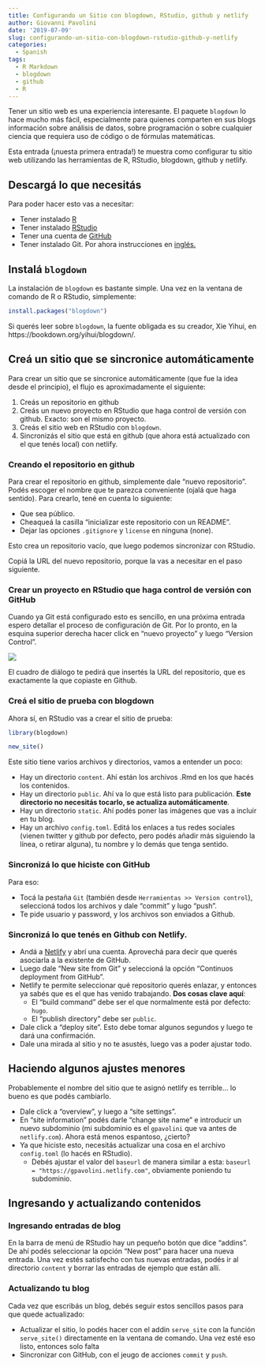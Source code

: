 ```yaml
---
title: Configurando un Sitio con blogdown, RStudio, github y netlify
author: Giovanni Pavolini
date: '2019-07-09'
slug: configurando-un-sitio-con-blogdown-rstudio-github-y-netlify
categories:
  - Spanish
tags:
  - R Markdown
  - blogdown
  - github
  - R
---
```


Tener un sitio web es una experiencia interesante. El paquete `blogdown` lo hace mucho más fácil, especialmente para quienes comparten en sus blogs información sobre análisis de datos, sobre programación o sobre cualquier ciencia que requiera uso de código o de fórmulas matemáticas.

Esta entrada (¡nuesta primera entrada!) te muestra como configurar tu sitio web utilizando las herramientas de R, RStudio, blogdown, github y netlify.

## Descargá lo que necesitás

Para poder hacer esto vas a necesitar:

+ Tener instalado [R](https://cloud.r-project.org/)
+ Tener instalado [RStudio](https://www.rstudio.com/products/rstudio/download/)
+ Tener una cuenta de [GitHub](https://github.com/join)
+ Tener instalado Git. Por ahora instrucciones en [inglés.](https://support.rstudio.com/hc/en-us/articles/200532077-Version-Control-with-Git-and-SVN)

## Instalá `blogdown`

La instalación de `blogdown` es bastante simple. Una vez en la ventana de comando de R o RStudio, simplemente:

```r
install.packages("blogdown")
```

Si querés leer sobre `blogdown`, la fuente obligada es su creador, Xie Yihui, en https://bookdown.org/yihui/blogdown/.

## Creá un sitio que se sincronice automáticamente

Para crear un sitio que se sincronice automáticamente (que fue la idea desde el principio), el flujo es aproximadamente el siguiente:

1. Creás un repositorio en github
2. Creás un nuevo proyecto en RStudio que haga control de versión con github. Exacto: son el mismo proyecto.
3. Creás el sitio web en RStudio con `blogdown`.
4. Sincronizás el sitio que está en github (que ahora está actualizado con el que tenés local) con netlify.

### Creando el repositorio en github

Para crear el repositorio en github, simplemente dale "nuevo repositorio". Podés escoger el nombre que te parezca conveniente (ojalá que haga sentido). Para crearlo, tené en cuenta lo siguiente:

+ Que sea público.
+ Cheaqueá la casilla "inicializar este repositorio con un README".
+ Dejar las opciones `.gitignore` y `license` en ninguna (none).

Esto crea un repositorio vacío, que luego podemos sincronizar con RStudio.

Copiá la URL del nuevo repositorio, porque la vas a necesitar en el paso siguiente.

### Crear un proyecto en RStudio que haga control de versión con GitHub

Cuando ya Git está configurado esto es sencillo, en una próxima entrada espero detallar el proceso de configuración de Git. Por lo pronto, en la esquina superior derecha hacer click en "nuevo proyecto" y luego "Version Control".

![](/post/blogdownGithub/controlVersionProject.png)

El cuadro de diálogo te pedirá que insertés la URL del repositorio, que es exactamente la que copiaste en Github.

### Creá el sitio de prueba con blogdown

Ahora sí, en RStudio vas a crear el sitio de prueba:

```r
library(blogdown)

new_site()
```

Este sitio tiene varios archivos y directorios, vamos a entender un poco:

+ Hay un directorio `content`. Ahí están los archivos .Rmd en los que hacés los contenidos.
+ Hay un directorio `public`. Ahí va lo que está listo para publicación. **Este directorio no necesitás tocarlo, se actualiza automáticamente**.
+ Hay un directorio `static`. Ahí podés poner las imágenes que vas a incluir en tu blog.
+ Hay un archivo `config.toml`. Editá los enlaces a tus redes sociales (vienen twitter y github por defecto, pero podés añadir más siguiendo la línea, o retirar alguna), tu nombre y lo demás que tenga sentido.

### Sincronizá lo que hiciste con GitHub

Para eso:

+ Tocá la pestaña `Git` (también desde `Herramientas >> Version control`), seleccioná todos los archivos y dale "commit" y lugo "push".
+ Te pide usuario y password, y los archivos son enviados a Github.

### Sincronizá lo que tenés en Github con Netlify.

+ Andá a [Netlify](https://netlify.com) y abrí una cuenta. Aprovechá para decir que querés asociarla a la existente de GitHub.
+ Luego dale "New site from Git" y seleccioná la opción "Continuos deployment from GitHub".
+ Netlify te permite seleccionar qué repositorio querés enlazar, y entonces ya sabés que es el que has venido trabajando. **Dos cosas clave aquí**:
    - El "build command" debe ser el que normalmente está por defecto: `hugo`.
    - El "publish directory" debe ser `public`.
+ Dale click a "deploy site". Esto debe tomar algunos segundos y luego te dará una confirmación.
+ Dale una mirada al sitio y no te asustés, luego vas a poder ajustar todo.

## Haciendo algunos ajustes menores

Probablemente el nombre del sitio que te asignó netlify es terrible... lo bueno es que podés cambiarlo.

+ Dale click a "overview", y luego a "site settings".
+ En "site information" podés darle "change site name" e introducir un nuevo subdominio (mi subdominio es el `gpavolini` que va antes de `netlify.com`). Ahora está menos espantoso, ¿cierto?
+ Ya que hiciste esto, necesitás actualizar una cosa en el archivo `config.toml` (lo hacés en RStudio).
  - Debés ajustar el valor del `baseurl` de manera similar a esta: `baseurl = "https://gpavolini.netlify.com"`, obviamente poniendo tu subdominio.
  
## Ingresando y actualizando contenidos

### Ingresando entradas de blog
En la barra de menú de RStudio hay un pequeño botón que dice "addins". De ahí podés seleccionar la opción "New post" para hacer una nueva entrada. Una vez estés satisfecho con tus nuevas entradas, podés ir al directorio `content` y borrar las entradas de ejemplo que están allí.

### Actualizando tu blog
Cada vez que escribás un blog, debés seguir estos sencillos pasos para que quede actualizado:

+ Actualizar el sitio, lo podés hacer con el addin `serve_site`  con la función `serve_site()` directamente en la ventana de comando. Una vez esté eso listo, entonces solo falta
+ Sincronizar con GitHub, con el jeugo de acciones `commit` y `push`.



